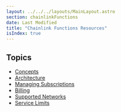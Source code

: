 ```yaml
---
layout: ../../../layouts/MainLayout.astro
section: chainlinkFunctions
date: Last Modified
title: "Chainlink Functions Resources"
isIndex: true
---
```


## Topics

- [Concepts](/chainlink-functions/resources/concepts)
- [Architecture](/chainlink-functions/resources/architecture)
- [Managing Subscriptions](/chainlink-functions/resources/subscriptions)
- [Billing](/chainlink-functions/resources/billing)
- [Supported Networks](/chainlink-functions/supported-networks)
- [Service Limits](/chainlink-functions/resources/service-limits)
